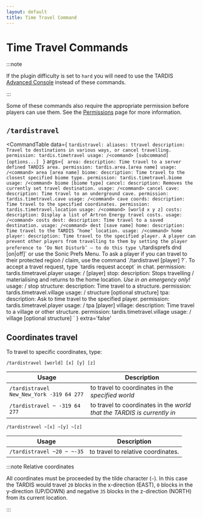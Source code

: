 ```yaml
---
layout: default
title: Time Travel Command
---
```



# Time Travel Commands

:::note

If the plugin difficulty is set to `hard` you will need to use the
TARDIS [Advanced Console](/advanced-console) instead of these commands.

:::

Some of these commands also require the appropriate permission before players can use them. See
the [Permissions](/permissions#ttperms) page for more information.

## `/tardistravel`

<CommandTable data={
`tardistravel:
    aliases: ttravel
    description: Travel to destinations in various ways, or cancel travelling.
    permission: tardis.timetravel
    usage: /<command> [subcommand] [options...]
    `
}
args={
    `
    area:
      description: Time travel to a server defined TARDIS area.
      permission: tardis.area.[area name]
      usage: /<command> area [area name]
    biome:
      description: Time travel to the closest specified biome type.
      permission: tardis.timetravel.biome
      usage: /<command> biome [biome type]
    cancel:
      description: Removes the currently set travel destination.
      usage: /<command> cancel
    cave:
      description: Time travel to an underground cave.
      permission: tardis.timetravel.cave
      usage: /<command> cave
    coords:
      description: Time travel to the specified coordinates.
      permission: tardis.timetravel.location
      usage: /<command> [world x y z]
    costs:
      description: Display a list of Artron Energy travel costs.
      usage: /<command> costs
    dest:
      description: Time travel to a saved destination.
      usage: /<command> dest [save name]
    home:
      description: Time travel to the TARDIS ‘home’ location.
      usage: /<command> home
    player:
      description: Time travel to the specified player. A player can prevent other players from travelling to them by setting the player preference to ‘Do Not Disturb’ — to do this type \`/tardisprefs dnd [on|off]\` or use the Sonic Prefs Menu. To ask a player if you can travel to their protected region / claim, use the command \`/tardistravel [player] ?\`. To accept a travel request, type \`tardis request accept\` in chat.
      permission: tardis.timetravel.player
      usage: /<command> [player]
    stop:
      description: Stops travelling / materialising and returns to the home location. _Use in an emergency only!_
      usage: /<command> stop
    structure:
      description: Time travel to a structure.
      permission: tardis.timetravel.village
      usage: /<command> structure [optional structure]
    tpa:
      description: Ask to time travel to the specified player.
      permission: tardis.timetravel.player
      usage: /<command> tpa [player]
    village:
      description: Time travel to a village or other structure.
      permission: tardis.timetravel.village
      usage: /<command> village [optional structure]
    `
}
extra='false'
>
</CommandTable>

## Coordinates travel

To travel to specific coordinates, type:

```
/tardistravel [world] [x] [y] [z]
```

| Usage                                    | Description                                                             |
|------------------------------------------|-------------------------------------------------------------------------|
| `/tardistravel New_New_York -319 64 277` | to travel to coordinates in the _specified world_                       |
| `/tardistravel ~ -319 64 277`            | to travel to coordinates in the _world that the TARDIS is currently in_ |

```
/tardistravel ~[x] ~[y] ~[z]
```

| Usage                      | Description                        |
|----------------------------|------------------------------------|
| `/tardistravel ~20 ~ ~-35` | to travel to relative coordinates. |

:::note Relative coordinates

All coordinates must be proceeded by the
tilde character (`~`). In this case the TARDIS would travel `20` blocks in the x-direction (EAST), `0` blocks in the
y-direction (UP/DOWN) and negative `35` blocks in the z-direction (NORTH) from its current location.

:::
